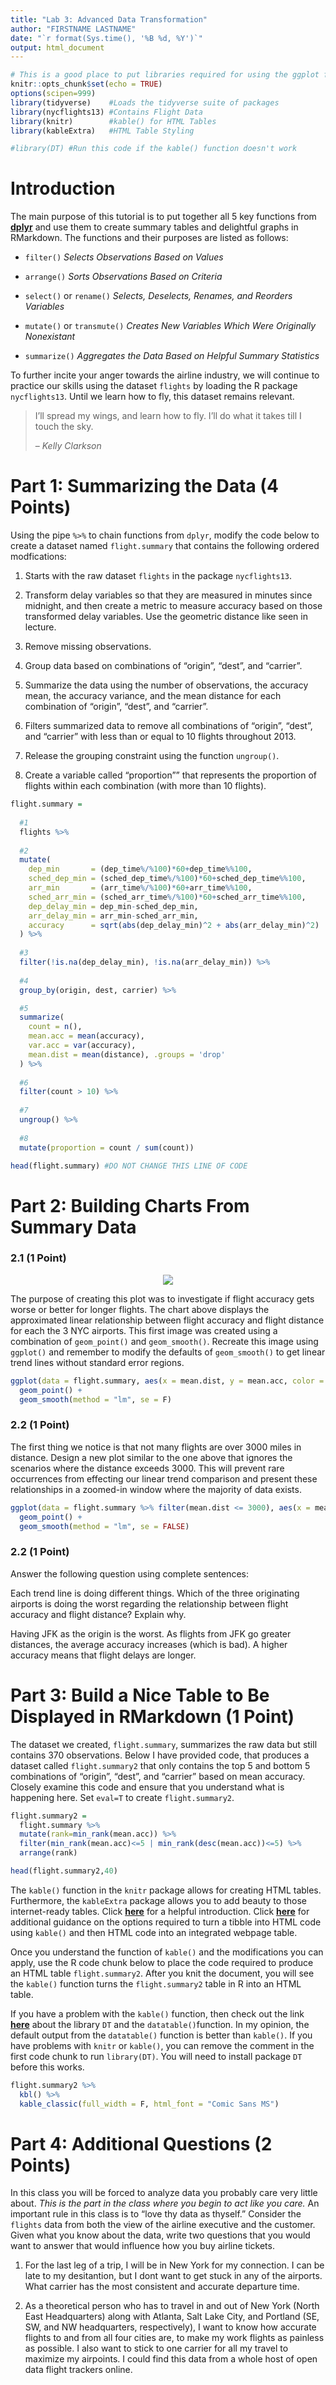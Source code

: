 ```yaml
---
title: "Lab 3: Advanced Data Transformation"
author: "FIRSTNAME LASTNAME"
date: "`r format(Sys.time(), '%B %d, %Y')`"
output: html_document
---
```


```r
# This is a good place to put libraries required for using the ggplot function
knitr::opts_chunk$set(echo = TRUE)
options(scipen=999)
library(tidyverse)    #Loads the tidyverse suite of packages
library(nycflights13) #Contains Flight Data
library(knitr)        #kable() for HTML Tables
library(kableExtra)   #HTML Table Styling

#library(DT) #Run this code if the kable() function doesn't work
```

# Introduction

The main purpose of this tutorial is to put together all 5 key functions from **[dplyr](https://dplyr.tidyverse.org/reference/index.html)** and use them to create summary tables and delightful graphs in RMarkdown. The functions and their purposes are listed as follows:

- `filter()` *Selects Observations Based on Values*

- `arrange()` *Sorts Observations Based on Criteria*

- `select()` or `rename()` *Selects, Deselects, Renames, and Reorders Variables*

- `mutate()` or `transmute()` *Creates New Variables Which Were Originally Nonexistant*

- `summarize()` *Aggregates the Data Based on Helpful Summary Statistics*

To further incite your anger towards the airline industry, we will continue to practice our skills using the dataset `flights` by loading the R package `nycflights13`. Until we learn how to fly, this dataset remains relevant.

> I'll spread my wings, and learn how to fly. I'll do what it takes till I touch the sky.
>
> -- <cite>Kelly Clarkson</cite>

# Part 1: Summarizing the Data (4 Points)

Using the pipe `%>%` to chain functions from `dplyr`, modify the code below to create a dataset named `flight.summary` that contains the following ordered modfications:

1. Starts with the raw dataset `flights` in the package `nycflights13`.

2. Transform delay variables so that they are measured in minutes since midnight, and then create a metric to measure accuracy based on those transformed delay variables. Use the geometric distance like seen in lecture.

3. Remove missing observations.

4. Group data based on combinations of "origin", "dest", and "carrier".

5. Summarize the data using the number of observations, the accuracy mean, the accuracy variance, and the mean distance for each combination of "origin", "dest", and "carrier". 

6. Filters summarized data to remove all combinations of "origin", "dest", and "carrier" with less than or equal to 10 flights throughout 2013.

7. Release the grouping constraint using the function `ungroup()`.

8. Create a variable called "proportion"" that represents the proportion of flights within each combination (with more than 10 flights).

```r
flight.summary = 
  
  #1
  flights %>%
          
  #2
  mutate(
    dep_min       = (dep_time%/%100)*60+dep_time%%100,
    sched_dep_min = (sched_dep_time%/%100)*60+sched_dep_time%%100,
    arr_min       = (arr_time%/%100)*60+arr_time%%100,
    sched_arr_min = (sched_arr_time%/%100)*60+sched_arr_time%%100,
    dep_delay_min = dep_min-sched_dep_min,
    arr_delay_min = arr_min-sched_arr_min,
    accuracy      = sqrt(abs(dep_delay_min)^2 + abs(arr_delay_min)^2)
  ) %>%
  
  #3
  filter(!is.na(dep_delay_min), !is.na(arr_delay_min)) %>%
  
  #4
  group_by(origin, dest, carrier) %>%

  #5
  summarize(
    count = n(),
    mean.acc = mean(accuracy),
    var.acc = var(accuracy),
    mean.dist = mean(distance), .groups = 'drop'
  ) %>%
  
  #6
  filter(count > 10) %>%
  
  #7
  ungroup() %>%
  
  #8
  mutate(proportion = count / sum(count))

head(flight.summary) #DO NOT CHANGE THIS LINE OF CODE
```


# Part 2: Building Charts From Summary Data

### 2.1 (1 Point)

<center><img src="graph1.png"></center>

The purpose of creating this plot was to investigate if flight accuracy gets worse or better for longer flights. The chart above displays the approximated linear relationship between flight accuracy and flight distance for each the 3 NYC airports. This first image was created using a combination of `geom_point()` and `geom_smooth()`. Recreate this image using `ggplot()` and remember to modify the defaults of `geom_smooth()` to get linear trend lines without standard error regions. 

```r
ggplot(data = flight.summary, aes(x = mean.dist, y = mean.acc, color = origin, group = origin)) +
  geom_point() +
  geom_smooth(method = "lm", se = F)
```

### 2.2 (1 Point)

The first thing we notice is that not many flights are over 3000 miles in distance. Design a new plot similar to the one above that ignores the scenarios where the distance exceeds 3000. This will prevent rare occurrences from effecting our linear trend comparison and present these relationships in a zoomed-in window where the majority of data exists.

```r
ggplot(data = flight.summary %>% filter(mean.dist <= 3000), aes(x = mean.dist, y = mean.acc, color = origin, group = origin)) +
  geom_point() +
  geom_smooth(method = "lm", se = FALSE)
```

### 2.2 (1 Point)

Answer the following question using complete sentences: 

Each trend line is doing different things. Which of the three originating airports is doing the worst regarding the relationship between flight accuracy and flight distance? Explain why.

Having JFK as the origin is the worst. As flights from JFK go greater distances, the average accuracy increases (which is bad). A higher accuracy means that flight delays are longer.

# Part 3: Build a Nice Table to Be Displayed in RMarkdown (1 Point)

The dataset we created, `flight.summary`, summarizes the raw data but still contains 370 observations. Below I have provided code, that produces a dataset called `flight.summary2` that only contains the top 5 and bottom 5 combinations of "origin", "dest", and "carrier" based on mean accuracy. Closely examine this code and ensure that you understand what is happening here. Set `eval=T` to create `flight.summary2`. 

```r
flight.summary2 = 
  flight.summary %>%
  mutate(rank=min_rank(mean.acc)) %>%
  filter(min_rank(mean.acc)<=5 | min_rank(desc(mean.acc))<=5) %>%
  arrange(rank)

head(flight.summary2,40)
```

The `kable()` function in the `knitr` package allows for creating HTML tables. Furthermore, the `kableExtra` package allows you to add beauty to those internet-ready tables. Click **[here](http://haozhu233.github.io/kableExtra/awesome_table_in_html.html)** for a helpful introduction. Click **[here](https://rmarkdown.rstudio.com/lesson-7.html)** for additional guidance on the options required to turn a tibble into HTML code using `kable()` and then HTML code into an integrated webpage table.

Once you understand the function of `kable()` and the modifications you can apply, use the R code chunk below to place the code required to produce an HTML table `flight.summary2`. After you knit the document, you will see the `kable()` function turns the `flight.summary2` table in R into an HTML table. 

If you have a problem with the `kable()` function, then check out the link **[here](https://www.infoworld.com/article/3316398/do-more-with-r-quick-interactive-html-tables.html)** about the library `DT` and the `datatable()`function. In my opinion, the default output from the `datatable()` function is better than `kable()`. If you have problems with `knitr` or `kable()`, you can remove the comment in the first code chunk to run `library(DT)`. You will need to install package `DT` before this works.

```r
flight.summary2 %>%
  kbl() %>%
  kable_classic(full_width = F, html_font = "Comic Sans MS")
```



# Part 4: Additional Questions (2 Points)

In this class you will be forced to analyze data you probably care very little about. *This is the part in the class where you begin to act like you care.* An important rule in this class is to "love thy data as thyself." Consider the `flights` data from both the view of the airline executive and the customer. Given what you know about the data, write two questions that you would want to answer that would influence how you buy airline tickets.

1) For the last leg of a trip, I will be in New York for my connection. I can be late to my desitantion, but I dont want to get stuck in any of the airports. What carrier has the most consistent and accurate departure time. 



2) As a theoretical person who has to travel in and out of New York (North East Headquarters) along with Atlanta, Salt Lake City, and Portland (SE, SW, and NW headquarters, respectively), I want to know how accurate flights to and from all four cities are, to make my work flights as painless as possible. I also want to stick to one carrier for all my travel to maximize my airpoints. I could find this data from a whole host of open data flight trackers online.



